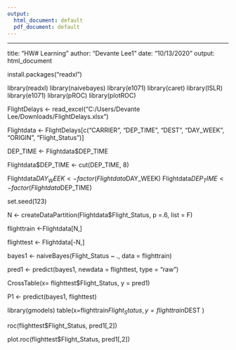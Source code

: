 ---
output:
  html_document: default
  pdf_document: default
---
---
title: "HW# Learning"
author: "Devante Lee1"
date: "10/13/2020"
output: html_document

install.packages("readxl")

library(readxl)
library(naivebayes)
library(e1071)
library(caret)
library(ISLR)
library(e1071)
library(pROC)
library(plotROC)

FlightDelays <- read_excel("C:/Users/Devante Lee/Downloads/FlightDelays.xlsx")

Flightdata <- FlightDelays[c("CARRIER", "DEP_TIME", "DEST", "DAY_WEEK", "ORIGIN", "Flight_Status")]

DEP_TIME <- Flightdata$DEP_TIME

Flightdata$DEP_TIME <- cut(DEP_TIME, 8)


Flightdata$DAY_WEEK <- factor(Flightdata$DAY_WEEK)
Flightdata$DEP_TIME  <- factor(Flightdata$DEP_TIME)

set.seed(123)


N <- createDataPartition(Flightdata$Flight_Status, p =.6, list = F)

flighttrain <-Flightdata[N,]

flighttest <- Flightdata[-N,]

bayes1 <- naiveBayes(Flight_Status ~ ., data = flighttrain)


pred1 <- predict(bayes1, newdata = flighttest, type = "raw")

CrossTable(x= flighttest$Flight_Status, y = pred1)

P1 <- predict(bayes1, flighttest)

library(gmodels)
table(x=flighttrain$Flight_Status, y=flighttrain$DEST )


roc(flighttest$Flight_Status, pred1[,2])

plot.roc(flighttest$Flight_Status, pred1[,2])


